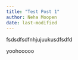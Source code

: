 ```yaml
---
title: "Test Post 1"
author: Neha Moopen
date: last-modified
---
```


fsdsdfsdfnhjujuukusdfsdfd

yoohooooo